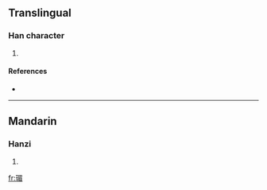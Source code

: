 ==Translingual==

===Han character===
{{Han char|rn=96|rad=玉|as=09|sn=13|four=1716<sub>7</sub>|canj=一土日竹山 (MGAHU)}}

# {{defn|Han|sort=玉09}}

====References====
* {{Han ref|kx=0736.180|dkj=21097|dj=1147.190|hdz=21129.020|uh=7442|ud=29762|bh=DEBB|bd=57019}}

----

==Mandarin==

===Hanzi===
{{cmn-hanzi|pin=[[jiān]] ([[jian1]]), [[méi]] ([[mei2]])|wg=chien<sup>1</sup>, mei<sup>2</sup>}}

# {{defn|Mandarin|sort=玉09}}

[[fr:瑂]]